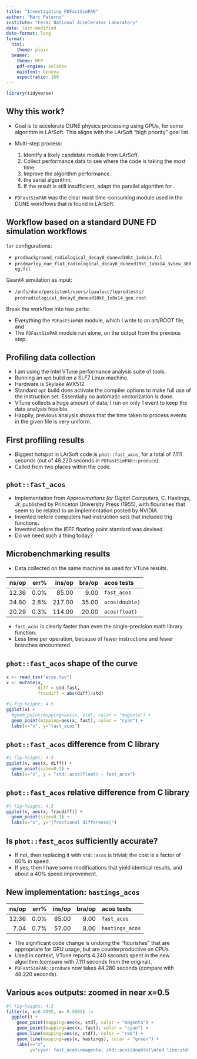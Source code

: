 ```yaml
---
title: "Investigating PDFastSimPAR"
author: "Marc Paterno"
institute: "Fermi National Accelerator Laboratory"
date: last-modified
date-format: long
format:
  html:
    theme: plain
  beamer:
    theme: MFP
    pdf-engine: xelatex
    mainfont: Geneva
    aspectratio: 169
---
```


```r
library(tidyverse)
```

## Why this work?

* Goal is to accelerate DUNE physics processing using GPUs, for some algorithm in LArSoft.
This aligns with the LArSoft "high priority" goal list.
* Multi-step process:

    #. Identify a likely candidate module from LArSoft.\footnote{Thank you to Tom Junk and Laura Paulucci for their guidance.}
    #. Collect performance data to see where the code is taking the most time.
    #. Improve the \alert{serial} algorithm performance.
    #. \alert{Parallelize} the serial algorithm.
    #. If the result is still insufficient, adapt the parallel algorithm for \alert{GPU usage}.
* `PDFastSimPAR` was the clear most time-consuming module used in the DUNE workflows that is found in LArSoft.

## Workflow based on a standard DUNE FD simulation workflows

`lar` configurations:

* `prodbackground_radiological_decay0_dunevd10kt_1x8x14.fcl`
* `prodmarley_nue_flat_radiological_decay0_dunevd10kt_1x8x14_3view_30deg.fcl`

Geant4 simulation as input:

* `/pnfs/dune/persistent/users/lpaulucc/leprodtests/`
  `prodradiological_decay0_dunevd10kt_1x8x14_gen.root`

Break the workflow into two parts:

* Everything \alert{before} the `PDFastSimPAR` module, which I write to an art/ROOT file, and
* The `PDFastSimPAR` module run alone, on the output from the previous step.

## Profiling data collection

* I am using the Intel VTune performance analysis suite of tools.
* Running an `opt` build on a SLF7 Linux machine.
* Hardware is Skylake AVX512
* Standard `opt` build does \alert{not} activate the compiler options to make full use of the instruction set.
Essentially no automatic vectorization is done.
* VTune collects a huge amount of data; I run on only 1 event to keep the data analysis feasible.
* Happily, previous analysis shows that the time taken to process events in the given file is very uniform.

## First profiling results

* Biggest hotspot in LArSoft code is `phot::fast_acos`, for a total of 7.111 seconds (out of 48.220 seconds in `PDFastSimPAR::produce`).
* Called from two places within the code.

## `phot::fast_acos`

* Implementation from *Approximations for Digital Computers*, C. Hastings, Jr, published by Princeton University Press (1955), with flourishes that seem to be related to an implementation posted by NVIDIA.
* Invented before computers had instruction sets that included trig functions.
* Invented before the IEEE floating point standard was devised.
* Do we need such a thing today?

## Microbenchmarking results

* Data collected on the same machine as used for VTune results.

| ns/op | err% | ins/op | bra/op | acos tests
|------:|-----:|-------:|-------:|:-----------
| 12.36 | 0.0% |  85.00 |   9.00 | `fast_acos`
| 34.80 | 2.8% | 217.00 |  35.00 | `acos(double)`
| 20.29 | 0.3% | 114.00 |  20.00 | `acos(float)`

* `fast_acos` is clearly faster than even the single-precision math library function.
* Less time per operation, because of fewer instructions and fewer branches encountered.

## `phot::fast_acos` shape of the curve

```r
x <- read_tsv("acos.tsv")
x <- mutate(x,
            diff = std-fast,
            fracdiff = abs(diff)/std)
```

```r
#| fig-height: 4.5
ggplot(x) +
  #geom_point(mapping=aes(x, std), color = "magenta") +
  geom_point(mapping=aes(x, fast), color = "cyan") +
  labs(x="x", y="fast_acos")
```

## `phot::fast_acos` difference from C library

```r
#| fig-height: 4.5
ggplot(x, aes(x, diff)) +
  geom_point(size=0.1) +
  labs(x="x", y = "std::acos(float) - fast_acos")
```

## `phot::fast_acos` relative difference from C library

```r
#| fig-height: 4.5
ggplot(x, aes(x, fracdiff)) +
  geom_point(size=0.1) +
  labs(x="x", y="|fractional difference|")
```

## Is `phot::fast_acos` sufficiently accurate?

* If not, then replacing it with `std::acos` is trivial; the cost is a factor of 60% in speed.
* If yes, then I have some modifications that yield identical results, and about a 40% speed improvement.

## New implementation: `hastings_acos`

| ns/op |  err% | ins/op | bra/op | acos tests
|------:|------:|-------:|-------:|:-----------
| 12.36 |  0.0% |  85.00 |   9.00 | `fast_acos`
|  7.04 |  0.7% |  57.00 |   8.00 | `hastings_acos`

* The significant code change is undoing the "flourishes" that are appropriate for GPU usage, but are counterproductive on CPUs.
* Used in context, VTune reports 4.240 seconds spent in the new algorithm (compare with 7.111 seconds from the original),
* `PDFastSimPAR::produce` now takes 44.280 seconds (compare with 48.220 seconds).

## Various `acos` outputs: zoomed in near x=0.5

```r
#| fig-height: 4.5
filter(x, x>0.4995, x< 0.5005) |>
  ggplot() +
    geom_point(mapping=aes(x, std), color = "magenta") +
    geom_point(mapping=aes(x, fast), color = "cyan") +
    geom_line(mapping=aes(x, stdf), color = "red") +
    geom_line(mapping=aes(x, hastings), color = "green") +
    labs(x="x",
         y="cyan: fast_acos\nmagenta: std::acos(double)\nred line:std::acos(float)\ngreen line:hastings")
```

